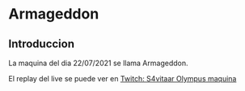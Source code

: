 # Armageddon {-}

## Introduccion {-}

La maquina del dia 22/07/2021 se llama Armageddon.

El replay del live se puede ver en [Twitch: S4vitaar Olympus maquina](https://www.twitch.tv/videos/1094808182)
